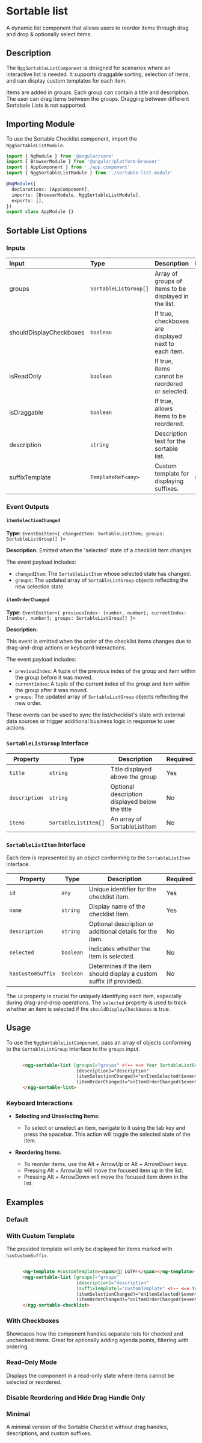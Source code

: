 
# Sortable list

A dynamic list component that allows users to reorder items through drag and drop & optionally select items.

## Description

The `NggSortableListComponent` is designed for scenarios where an interactive list is needed. It supports draggable sorting, selection of items, and can display custom templates for each item.

Items are added in groups. Each group can contain a title and description. The user can drag items between the groups. Dragging between different Sortabale Lists is not supported.

## Importing Module

To use the Sortable Checklist component, import the `NggSortableListModule`.

```typescript
import { NgModule } from '@angular/core'
import { BrowserModule } from '@angular/platform-browser'
import { AppComponent } from './app.component'
import { NggSortableListModule } from './sortable-list.module'

@NgModule({
  declarations: [AppComponent],
  imports: [BrowserModule, NggSortableListModule],
  exports: [],
})
export class AppModule {}
```

## Sortable List Options

### Inputs

| Input                   | Type                  | Description                                           | Default |
| :---------------------- | :-------------------- | :---------------------------------------------------- | :------ |
| groups                  | `SortableListGroup[]` | Array of groups of items to be displayed in the list. | `[]`    |
| shouldDisplayCheckboxes | `boolean`             | If true, checkboxes are displayed next to each item.  | `false` |
| isReadOnly              | `boolean`             | If true, items cannot be reordered or selected.       | `false` |
| isDraggable             | `boolean`             | If true, allows items to be reordered.                | `true`  |
| description             | `string`              | Description text for the sortable list.               | `''`    |
| suffixTemplate          | `TemplateRef<any>`    | Custom template for displaying suffixes.              | `null`  |

### Event Outputs

#### `itemSelectionChanged`

**Type:** `EventEmitter<{ changedItem: SortableListItem; groups: SortableListGroup[] }>`

**Description:** Emitted when the 'selected' state of a checklist item changes.

The event payload includes:

- `changedItem`: The `SortableListItem` whose selected state has changed.
- `groups`: The updated array of `SortableListGroup` objects reflecting the new selection state.

#### `itemOrderChanged`

**Type:** `EventEmitter<{ previousIndex: [number, number]; currentIndex: [number, number]; groups: SortableListGroup[] }>`

**Description:**

This event is emitted when the order of the checklist items changes due to drag-and-drop actions or keyboard interactions.

The event payload includes:

- `previousIndex`: A tuple of the previous index of the group and item within the group before it was moved.
- `currentIndex`: A tuple of the current index of the group and item within the group after it was moved.
- `groups`: The updated array of `SortableListGroup` objects reflecting the new order.

These events can be used to sync the list/checklist's state with external data sources or trigger additional business logic in response to user actions.

### `SortableListGroup` Interface

| Property      | Type                 | Description                                    | Required |
| ------------- | -------------------- | ---------------------------------------------- | -------- |
| `title`       | `string`             | Title displayed above the group                | Yes      |
| `description` | `string`             | Optional description displayed below the title | No       |
| `items`       | `SortableListItem[]` | An array of SortableListItem                   | No       |

### `SortableListItem` Interface

Each item is represented by an object conforming to the `SortableListItem` interface.

| Property          | Type      | Description                                                          | Required |
| ----------------- | --------- | -------------------------------------------------------------------- | -------- |
| `id`              | `any`     | Unique identifier for the checklist item.                            | Yes      |
| `name`            | `string`  | Display name of the checklist item.                                  | Yes      |
| `description`     | `string`  | Optional description or additional details for the item.             | No       |
| `selected`        | `boolean` | Indicates whether the item is selected.                              | No       |
| `hasCustomSuffix` | `boolean` | Determines if the item should display a custom suffix (if provided). | No       |

The `id` property is crucial for uniquely identifying each item, especially during drag-and-drop operations.
The `selected` property is used to track whether an item is selected if the `shouldDisplayCheckboxes` is true.

## Usage

To use the `NggSortableListComponent`, pass an array of objects conforming to the `SortableListGroup` interface to the `groups` input.

```html

      <ngg-sortable-list [groups]="groups" <!-- <== Your SortableListGroup -->
                          [description]="description"
                          (itemSelectionChanged)="onItemSelected($event)"
                          (itemOrderChanged)="onItemOrderChanged($event)">
      </ngg-sortable-list>

```

### Keyboard Interactions

- **Selecting and Unselecting Items:**

  - To select or unselect an item, navigate to it using the tab key and press the spacebar. This action will toggle the selected state of the item.

- **Reordering Items:**
  - To reorder items, use the Alt + ArrowUp or Alt + ArrowDown keys.
  - Pressing Alt + ArrowUp will move the focused item up in the list.
  - Pressing Alt + ArrowDown will move the focused item down in the list.

## Examples

### Default

<Canvas>
  <Story id="components-sortablelist--default" />
</Canvas>

### With Custom Template

<Canvas>
  <Story id="components-sortablelist--with-custom-template" />
</Canvas>

The provided template will only be displayed for items marked with `hasCustomSuffix`.

```html

      <ng-template #customTemplate><span>🐞🚀 LGTM!</span></ng-template>
      <ngg-sortable-list [groups]="groups"
                          [description]="description"
                          [suffixTemplate]="customTemplate" <!-- <== Your Custom Suffix -->
                          (itemSelectionChanged)="onItemSelected($event)"
                          (itemOrderChanged)="onItemOrderChanged($event)">
      </ngg-sortable-checklist>

```

### With Checkboxes

Showcases how the component handles separate lists for checked and unchecked items. Great for optionally adding agenda points, filtering with ordering.

<Canvas>
  <Story id="components-sortablelist--default-sortable-checklist" />
</Canvas>

### Read-Only Mode

Displays the component in a read-only state where items cannot be selected or reordered.

<Canvas>
  <Story id="components-sortablelist--read-only" />
</Canvas>

### Disable Reordering and Hide Drag Handle Only

<Canvas>
  <Story id="components-sortablelist--not-draggable" />
</Canvas>

### Minimal

A minimal version of the Sortable Checklist without drag handles, descriptions, and custom suffixes.

<Canvas>
  <Story id="components-sortablelist--minimal" />
</Canvas>
